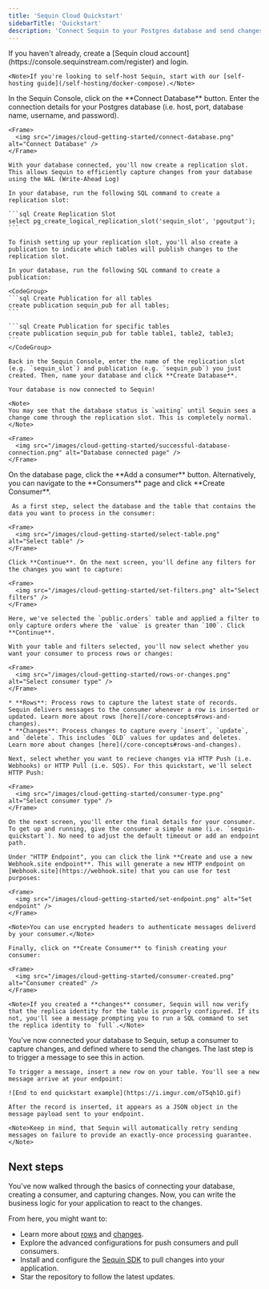 ```yaml
---
title: 'Sequin Cloud Quickstart'
sidebarTitle: 'Quickstart'
description: 'Connect Sequin to your Postgres database and send changes to your application.'
---
```


<Steps titleSize="h2">
  <Step title="Create a Sequin account" titleSize="h2">
    If you haven't already, create a [Sequin cloud account](https://console.sequinstream.com/register) and login.

    <Note>If you're looking to self-host Sequin, start with our [self-hosting guide](/self-hosting/docker-compose).</Note>
  </Step>
  <Step title="Connect your database">
    In the Sequin Console, click on the **Connect Database** button. Enter the connection details for your Postgres database (i.e. host, port, database name, username, and password).

    <Frame>
      <img src="/images/cloud-getting-started/connect-database.png" alt="Connect Database" />
    </Frame>

    With your database connected, you'll now create a replication slot. This allows Sequin to efficiently capture changes from your database using the WAL (Write-Ahead Log)

    In your database, run the following SQL command to create a replication slot:

    ```sql Create Replication Slot
    select pg_create_logical_replication_slot('sequin_slot', 'pgoutput');
    ```

    To finish setting up your replication slot, you'll also create a publication to indicate which tables will publish changes to the replication slot.

    In your database, run the following SQL command to create a publication:

    <CodeGroup>
    ```sql Create Publication for all tables
    create publication sequin_pub for all tables;
    ```

    ```sql Create Publication for specific tables
    create publication sequin_pub for table table1, table2, table3;
    ```
    </CodeGroup>

    Back in the Sequin Console, enter the name of the replication slot (e.g. `sequin_slot`) and publication (e.g. `sequin_pub`) you just created. Then, name your database and click **Create Database**.

    Your database is now connected to Sequin!

    <Note>
    You may see that the database status is `waiting` until Sequin sees a change come through the replication slot. This is completely normal.
    </Note>

    <Frame>
      <img src="/images/cloud-getting-started/successful-database-connection.png" alt="Database connected page" />
    </Frame>

  </Step>
  <Step title="Create a consumer">
    On the database page, click the **Add a consumer** button. Alternatively, you can navigate to the **Consumers** page and click **Create Consumer**.

     As a first step, select the database and the table that contains the data you want to process in the consumer:

    <Frame>
      <img src="/images/cloud-getting-started/select-table.png" alt="Select table" />
    </Frame>

    Click **Continue**. On the next screen, you'll define any filters for the changes you want to capture:

    <Frame>
      <img src="/images/cloud-getting-started/set-filters.png" alt="Select filters" />
    </Frame>

    Here, we've selected the `public.orders` table and applied a filter to only capture orders where the `value` is greater than `100`. Click **Continue**.

    With your table and filters selected, you'll now select whether you want your consumer to process rows or changes:

    <Frame>
      <img src="/images/cloud-getting-started/rows-or-changes.png" alt="Select consumer type" />
    </Frame>

    * **Rows**: Process rows to capture the latest state of records. Sequin delivers messages to the consumer whenever a row is inserted or updated. Learn more about rows [here](/core-concepts#rows-and-changes).
    * **Changes**: Process changes to capture every `insert`, `update`, and `delete`. This includes `OLD` values for updates and deletes. Learn more about changes [here](/core-concepts#rows-and-changes).

    Next, select whether you want to recieve changes via HTTP Push (i.e. Webhooks) or HTTP Pull (i.e. SQS). For this quickstart, we'll select HTTP Push:

    <Frame>
      <img src="/images/cloud-getting-started/consumer-type.png" alt="Select consumer type" />
    </Frame>

    On the next screen, you'll enter the final details for your consumer. To get up and running, give the consumer a simple name (i.e. `sequin-quickstart`). No need to adjust the default timeout or add an endpoint path.

    Under "HTTP Endpoint", you can click the link **Create and use a new Webhook.site endpoint**. This will generate a new HTTP endpoint on [Webhook.site](https://webhook.site) that you can use for test purposes:

    <Frame>
      <img src="/images/cloud-getting-started/set-endpoint.png" alt="Set endpoint" />
    </Frame>

    <Note>You can use encrypted headers to authenticate messages deliverd by your consumer.</Note>

    Finally, click on **Create Consumer** to finish creating your consumer:

    <Frame>
      <img src="/images/cloud-getting-started/consumer-created.png" alt="Consumer created" />
    </Frame>

    <Note>If you created a **changes** consumer, Sequin will now verify that the replica identity for the table is properly configured. If its not, you'll see a message prompting you to run a SQL command to set the replica identity to `full`.</Note>
  </Step>
  <Step title="Capture changes">
    You've now connected your database to Sequin, setup a consumer to capture changes, and defined where to send the changes. The last step is to trigger a message to see this in action.

    To trigger a message, insert a new row on your table. You'll see a new message arrive at your endpoint:

    ![End to end quickstart example](https://i.imgur.com/oT5qh1O.gif)

    After the record is inserted, it appears as a JSON object in the message payload sent to your endpoint.

    <Note>Keep in mind, that Sequin will automatically retry sending messages on failure to provide an exactly-once processing guarantee.</Note>
  </Step>
</Steps>

## Next steps

You've now walked through the basics of connecting your database, creating a consumer, and capturing changes. Now, you can write the business logic for your application to react to the changes.

From here, you might want to:

* Learn more about [rows](/core-concepts#rows-and-changes) and [changes](/core-concepts#rows-and-changes).
* Explore the advanced configurations for push consumers and pull consumers.
* Install and configure the [Sequin SDK](https://github.com/sequin-io/sequin-go) to pull changes into your application.
* Star the repository to follow the latest updates.



